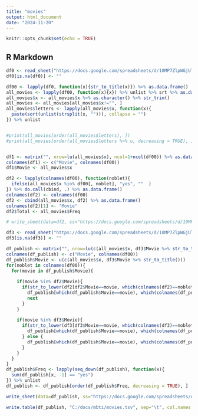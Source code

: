 ---
title: "movies"
output: html_document
date: "2024-11-20"
---

```{r setup, include=FALSE}
knitr::opts_chunk$set(echo = TRUE)
```

## R Markdown

```{r}
df0 <- read_sheet("https://docs.google.com/spreadsheets/d/10MP7ZlpWGjUl_0Zgq3LQQmMcQ130aD9Q0xG-INU6pko/edit?gid=0#gid=0", sheet="movies") %>% as.data.frame()
df0[is.na(df0)] <- ""

df00 <- lapply(df0, function(x){str_to_title(x)}) %>% as.data.frame()
all_movies <- lapply(df00, function(x){x}) %>% unlist %>% srt %>% as.data.frame()
all_movies$x <- all_movies$x %>% as.character() %>% str_trim()
all_movies <- all_movies[all_movies$x!="", ]
all_movies$letters <- lapply(all_movies$x, function(x){
  paste(sort(unlist(strsplit(x, ""))), collapse = "")
}) %>% unlist


#print(all_movies[order(all_movies$letters), ])
#print(all_movies[order(all_movies$letters %>% u, decreasing = TRUE), ])


df1 <- matrix("", nrow=lu(all_movies$x), ncol=1+ncol(df00)) %>% as.data.frame()
colnames(df1) <- c("Movie", colnames(df00))
df1$Movie <- all_movies$x

df2 <- lapply(colnames(df00), function(noblet){
  ifelse(all_movies$x %in% df00[, noblet], "yes", ""  )
}) %>% do.call(cbind, .) %>% as.data.frame()
colnames(df2) <- colnames(df00)
df2 <- cbind(all_movies$x, df2) %>% as.data.frame()
colnames(df2)[1] <- "Movie"
df2$Total <- all_movies$Freq

# write_sheet(data=df2, ss="https://docs.google.com/spreadsheets/d/10MP7ZlpWGjUl_0Zgq3LQQmMcQ130aD9Q0xG-INU6pko", sheet="rankings")

df3 <- read_sheet("https://docs.google.com/spreadsheets/d/10MP7ZlpWGjUl_0Zgq3LQQmMcQ130aD9Q0xG-INU6pko/edit?gid=0#gid=0", sheet="rankings") %>% as.data.frame()
df3[is.na(df3)] <- ""

df_publish <- matrix("", nrow=lu(c(all_movies$x, df3$Movie %>% str_to_title())), ncol=1+ncol(df00)) %>% as.data.frame()
colnames(df_publish) <- c("Movie", colnames(df00))
df_publish$Movie <- u(c(all_movies$x, df3$Movie %>% str_to_title()))
for(noblet in colnames(df00)){
  for(movie in df_publish$Movie){
    
    if(movie %in% df2$Movie){
      if(str_to_lower(df2[df2$Movie==movie, which(colnames(df2)==noblet)]) == "yes"){
        df_publish[which(df_publish$Movie==movie), which(colnames(df_publish)==noblet)] <- "yes"
        next
      }
    }
    
    if(movie %in% df3$Movie){
      if(str_to_lower(df3[df3$Movie==movie, which(colnames(df3)==noblet)]) == "yes"){
        df_publish[which(df_publish$Movie==movie), which(colnames(df_publish)==noblet)] <- "yes"
      } else {
        df_publish[which(df_publish$Movie==movie), which(colnames(df_publish)==noblet)] <- df3[df3$Movie==movie, which(colnames(df3)==noblet)]
      }
    }
  }
}
df_publish$Freq <- lapply(seq_down(df_publish), function(x){
  sum(df_publish[x, -1] == "yes")
}) %>% unlist
df_publish <- df_publish[order(df_publish$Freq, decreasing = TRUE), ]

write_sheet(data=df_publish, ss="https://docs.google.com/spreadsheets/d/10MP7ZlpWGjUl_0Zgq3LQQmMcQ130aD9Q0xG-INU6pko", sheet="DONT_EDIT_THIS_PAGE")

```

```{r}

write.table(df_publish, "C:/docs/mbti/movies.tsv", sep="\t", col.names = TRUE, row.names = FALSE, quote=FALSE)




```

